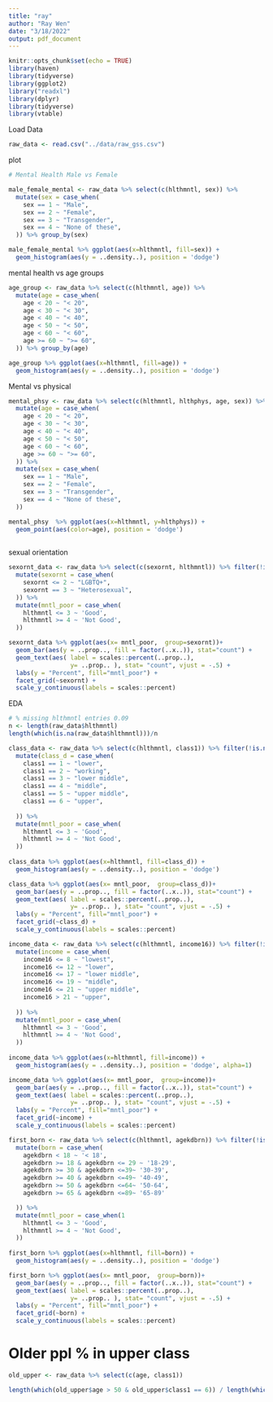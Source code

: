 ```yaml
---
title: "ray"
author: "Ray Wen"
date: "3/18/2022"
output: pdf_document
---
```


```r
knitr::opts_chunk$set(echo = TRUE)
library(haven)
library(tidyverse)
library(ggplot2)
library("readxl")
library(dplyr)
library(tidyverse)
library(vtable)

```

Load Data
```r
raw_data <- read.csv("../data/raw_gss.csv")
```


plot
```r
# Mental Health Male vs Female

male_female_mental <- raw_data %>% select(c(hlthmntl, sex)) %>%
  mutate(sex = case_when(
    sex == 1 ~ "Male",
    sex == 2 ~ "Female",
    sex == 3 ~ "Transgender",
    sex == 4 ~ "None of these",
  )) %>% group_by(sex)

male_female_mental %>% ggplot(aes(x=hlthmntl, fill=sex)) +
  geom_histogram(aes(y = ..density..), position = 'dodge')
```


mental health vs age groups

```r
age_group <- raw_data %>% select(c(hlthmntl, age)) %>%
  mutate(age = case_when(
    age < 20 ~ "< 20",
    age < 30 ~ "< 30",
    age < 40 ~ "< 40",
    age < 50 ~ "< 50",
    age < 60 ~ "< 60",
    age >= 60 ~ ">= 60",
  )) %>% group_by(age)

age_group %>% ggplot(aes(x=hlthmntl, fill=age)) +
  geom_histogram(aes(y = ..density..), position = 'dodge')
```

Mental vs physical 

```r
mental_phsy <- raw_data %>% select(c(hlthmntl, hlthphys, age, sex)) %>%
  mutate(age = case_when(
    age < 20 ~ "< 20",
    age < 30 ~ "< 30",
    age < 40 ~ "< 40",
    age < 50 ~ "< 50",
    age < 60 ~ "< 60",
    age >= 60 ~ ">= 60",
  )) %>%
  mutate(sex = case_when(
    sex == 1 ~ "Male",
    sex == 2 ~ "Female",
    sex == 3 ~ "Transgender",
    sex == 4 ~ "None of these",
  ))

mental_phsy  %>% ggplot(aes(x=hlthmntl, y=hlthphys)) +
  geom_point(aes(color=age), position = 'dodge')
  
```


sexual orientation

```r
sexornt_data <- raw_data %>% select(c(sexornt, hlthmntl)) %>% filter(!is.na(sexornt), !is.na(hlthmntl)) %>%
  mutate(sexornt = case_when(
    sexornt <= 2 ~ "LGBTQ+",
    sexornt == 3 ~ "Heterosexual",
  )) %>%
  mutate(mntl_poor = case_when(
    hlthmntl <= 3 ~ 'Good',
    hlthmntl >= 4 ~ 'Not Good',
  ))

sexornt_data %>% ggplot(aes(x= mntl_poor,  group=sexornt))+
  geom_bar(aes(y = ..prop.., fill = factor(..x..)), stat="count") +
  geom_text(aes( label = scales::percent(..prop..),
                 y= ..prop.. ), stat= "count", vjust = -.5) +
  labs(y = "Percent", fill="mntl_poor") +
  facet_grid(~sexornt) +
  scale_y_continuous(labels = scales::percent)
```


EDA

```r

# % missing hlthmntl entries 0.09
n <- length(raw_data$hlthmntl)
length(which(is.na(raw_data$hlthmntl)))/n

```



```r
class_data <- raw_data %>% select(c(hlthmntl, class1)) %>% filter(!is.na(class1), !is.na(hlthmntl)) %>%
  mutate(class_d = case_when(
    class1 == 1 ~ "lower",
    class1 == 2 ~ "working",
    class1 == 3 ~ "lower middle",
    class1 == 4 ~ "middle",
    class1 == 5 ~ "upper middle",
    class1 == 6 ~ "upper",
    
  )) %>%
  mutate(mntl_poor = case_when(
    hlthmntl <= 3 ~ 'Good',
    hlthmntl >= 4 ~ 'Not Good',
  ))
  
class_data %>% ggplot(aes(x=hlthmntl, fill=class_d)) +
  geom_histogram(aes(y = ..density..), position = 'dodge')

class_data %>% ggplot(aes(x= mntl_poor,  group=class_d))+
  geom_bar(aes(y = ..prop.., fill = factor(..x..)), stat="count") +
  geom_text(aes( label = scales::percent(..prop..),
                 y= ..prop.. ), stat= "count", vjust = -.5) +
  labs(y = "Percent", fill="mntl_poor") +
  facet_grid(~class_d) +
  scale_y_continuous(labels = scales::percent)
```



```r
income_data <- raw_data %>% select(c(hlthmntl, income16)) %>% filter(!is.na(income16), !is.na(hlthmntl)) %>%
  mutate(income = case_when(
    income16 <= 8 ~ "lowest",
    income16 <= 12 ~ "lower",
    income16 <= 17 ~ "lower middle",
    income16 <= 19 ~ "middle",
    income16 <= 21 ~ "upper middle",
    income16 > 21 ~ "upper",
    
  )) %>%
  mutate(mntl_poor = case_when(
    hlthmntl <= 3 ~ 'Good',
    hlthmntl >= 4 ~ 'Not Good',
  ))
  
income_data %>% ggplot(aes(x=hlthmntl, fill=income)) +
  geom_histogram(aes(y = ..density..), position = 'dodge', alpha=1)

income_data %>% ggplot(aes(x= mntl_poor,  group=income))+
  geom_bar(aes(y = ..prop.., fill = factor(..x..)), stat="count") +
  geom_text(aes( label = scales::percent(..prop..),
                 y= ..prop.. ), stat= "count", vjust = -.5) +
  labs(y = "Percent", fill="mntl_poor") +
  facet_grid(~income) +
  scale_y_continuous(labels = scales::percent)
```


```r
first_born <- raw_data %>% select(c(hlthmntl, agekdbrn)) %>% filter(!is.na(agekdbrn), !is.na(hlthmntl)) %>%
  mutate(born = case_when(
    agekdbrn < 18 ~ '< 18',
    agekdbrn >= 18 & agekdbrn <= 29 ~ '18-29',
    agekdbrn >= 30 & agekdbrn <=39~ '30-39',
    agekdbrn >= 40 & agekdbrn <=49~ '40-49',
    agekdbrn >= 50 & agekdbrn <=64~ '50-64',
    agekdbrn >= 65 & agekdbrn <=89~ '65-89'

  )) %>%
  mutate(mntl_poor = case_when(1
    hlthmntl <= 3 ~ 'Good',
    hlthmntl >= 4 ~ 'Not Good',
  ))
  
first_born %>% ggplot(aes(x=hlthmntl, fill=born)) +
  geom_histogram(aes(y = ..density..), position = 'dodge')

first_born %>% ggplot(aes(x= mntl_poor,  group=born))+
  geom_bar(aes(y = ..prop.., fill = factor(..x..)), stat="count") +
  geom_text(aes( label = scales::percent(..prop..),
                 y= ..prop.. ), stat= "count", vjust = -.5) +
  labs(y = "Percent", fill="mntl_poor") +
  facet_grid(~born) +
  scale_y_continuous(labels = scales::percent)
```


# Older ppl % in upper class
```r
old_upper <- raw_data %>% select(c(age, class1))

length(which(old_upper$age > 50 & old_upper$class1 == 6)) / length(which(old_upper$class1 == 6))
```















